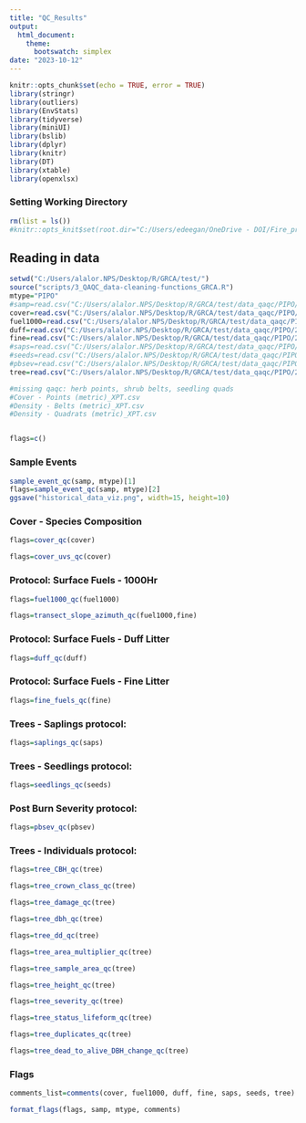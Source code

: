 ```yaml
---
title: "QC_Results"
output: 
  html_document:
    theme:
      bootswatch: simplex
date: "2023-10-12"
---
```


```r
knitr::opts_chunk$set(echo = TRUE, error = TRUE)
library(stringr)
library(outliers)
library(EnvStats)
library(tidyverse)
library(miniUI)
library(bslib)
library(dplyr)
library(knitr)
library(DT)
library(xtable)
library(openxlsx)
```

### Setting Working Directory


```r
rm(list = ls())
#knitr::opts_knit$set(root.dir="C:/Users/edeegan/OneDrive - DOI/Fire_project/Fire_project/tmp")

```

## Reading in data {.tabset}



```r
setwd("C:/Users/alalor.NPS/Desktop/R/GRCA/test/")
source("scripts/3_QAQC_data-cleaning-functions_GRCA.R")
mtype="PIPO"
#samp=read.csv("C:/Users/alalor.NPS/Desktop/R/GRCA/test/data_qaqc/PIPO/GRCA_SampleEventReport.csv")
cover=read.csv("C:/Users/alalor.NPS/Desktop/R/GRCA/test/data_qaqc/PIPO/2024/PIPO_Cover - Species Composition (metric)_XPT.csv", na.strings=c("","NA"))
fuel1000=read.csv("C:/Users/alalor.NPS/Desktop/R/GRCA/test/data_qaqc/PIPO/2024/PIPO_Surface Fuels - 1000Hr_XPT.csv", na.strings=c("","NA"))
duff=read.csv("C:/Users/alalor.NPS/Desktop/R/GRCA/test/data_qaqc/PIPO/2024/PIPO_Surface Fuels - Duff_Litter_XPT.csv", na.strings=c("","NA"))
fine=read.csv("C:/Users/alalor.NPS/Desktop/R/GRCA/test/data_qaqc/PIPO/2024/PIPO_Surface Fuels - Fine_XPT.csv", na.strings=c("","NA"))
#saps=read.csv("C:/Users/alalor.NPS/Desktop/R/GRCA/test/data_qaqc/PIPO/PIPO_Trees - Saplings (Diameter Class) (metric)_XPT.csv", na.strings=c("","NA"))
#seeds=read.csv("C:/Users/alalor.NPS/Desktop/R/GRCA/test/data_qaqc/PIPO/PIPO_Trees - Seedlings (Height Class) (metric)_XPT.csv")
#pbsev=read.csv("C:/Users/alalor.NPS/Desktop/R/GRCA/test/data_qaqc/PIPO/PIPO_Post Burn Severity (metric)_XPT.csv")
tree=read.csv("C:/Users/alalor.NPS/Desktop/R/GRCA/test/data_qaqc/PIPO/2024/PIPO_Trees - Individuals (metric)_XPT.csv")

#missing qaqc: herb points, shrub belts, seedling quads
#Cover - Points (metric)_XPT.csv
#Density - Belts (metric)_XPT.csv
#Density - Quadrats (metric)_XPT.csv


flags=c()

```

### Sample Events 
```r
sample_event_qc(samp, mtype)[1]
flags=sample_event_qc(samp, mtype)[2]
ggsave("historical_data_viz.png", width=15, height=10)


```

### Cover - Species Composition
```r
flags=cover_qc(cover)

flags=cover_uvs_qc(cover)
```

### Protocol: Surface Fuels - 1000Hr 
```r
flags=fuel1000_qc(fuel1000)
```

```r
flags=transect_slope_azimuth_qc(fuel1000,fine)
```

### Protocol: Surface Fuels - Duff Litter
```r
flags=duff_qc(duff)
```

### Protocol: Surface Fuels - Fine Litter 
```r
flags=fine_fuels_qc(fine)
```

### Trees - Saplings protocol: 
```r
flags=saplings_qc(saps)
```

### Trees - Seedlings protocol: 

```r
flags=seedlings_qc(seeds)
```

### Post Burn Severity protocol:
```r
flags=pbsev_qc(pbsev)
```

### Trees - Individuals protocol: 

```r

flags=tree_CBH_qc(tree)

flags=tree_crown_class_qc(tree)

flags=tree_damage_qc(tree)

flags=tree_dbh_qc(tree)

flags=tree_dd_qc(tree)

flags=tree_area_multiplier_qc(tree)

flags=tree_sample_area_qc(tree)

flags=tree_height_qc(tree)

flags=tree_severity_qc(tree)

flags=tree_status_lifeform_qc(tree)

flags=tree_duplicates_qc(tree)

flags=tree_dead_to_alive_DBH_change_qc(tree)
```


### Flags 

```r
comments_list=comments(cover, fuel1000, duff, fine, saps, seeds, tree)

format_flags(flags, samp, mtype, comments)
```
